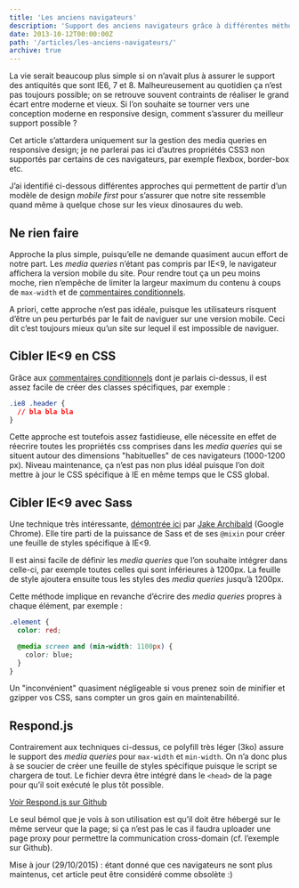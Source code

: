 ```yaml
---
title: 'Les anciens navigateurs'
description: 'Support des anciens navigateurs grâce à différentes méthodes.'
date: 2013-10-12T00:00:00Z
path: '/articles/les-anciens-navigateurs/'
archive: true
---
```


La vie serait beaucoup plus simple si on n’avait plus à assurer le support des antiquités que sont IE6, 7 et 8. Malheureusement au quotidien ça n’est pas toujours possible; on se retrouve souvent contraints de réaliser le grand écart entre moderne et vieux. Si l’on souhaite se tourner vers une conception moderne en responsive design, comment s’assurer du meilleur support possible ?

<p class="info">
  Cet article s’attardera uniquement sur la gestion des media queries en
  responsive design; je ne parlerai pas ici d’autres propriétés CSS3 non
  supportés par certains de ces navigateurs, par exemple flexbox, border-box
  etc.
</p>

J’ai identifié ci-dessous différentes approches qui permettent de partir d’un modèle de design _mobile first_ pour s’assurer que notre site ressemble quand même à quelque chose sur les vieux dinosaures du web.

## Ne rien faire

Approche la plus simple, puisqu’elle ne demande quasiment aucun effort de notre part. Les _media queries_ n’étant pas compris par IE&lt;9, le navigateur affichera la version mobile du site. Pour rendre tout ça un peu moins moche, rien n’empêche de limiter la largeur maximum du contenu à coups de `max-width` et de [commentaires conditionnels](http://briangelhaus.com/blog/target-ie-in-css/).

A priori, cette approche n’est pas idéale, puisque les utilisateurs risquent d’être un peu perturbés par le fait de naviguer sur une version mobile. Ceci dit c’est toujours mieux qu’un site sur lequel il est impossible de naviguer.

## Cibler IE<9 en CSS

Grâce aux [commentaires conditionnels](http://briangelhaus.com/blog/target-ie-in-css/) dont je parlais ci-dessus, il est assez facile de créer des classes spécifiques, par exemple :

```css
.ie8 .header {
  // bla bla bla
}
```

Cette approche est toutefois assez fastidieuse, elle nécessite en effet de réecrire toutes les propriétés css comprises dans les _media queries_ qui se situent autour des dimensions "habituelles" de ces navigateurs (1000-1200 px). Niveau maintenance, ça n’est pas non plus idéal puisque l’on doit mettre à jour le CSS spécifique à IE en même temps que le CSS global.

## Cibler IE&lt;9 avec Sass

Une technique très intéressante, [démontrée ici](http://jakearchibald.github.io/sass-ie/) par [Jake Archibald](http://jakearchibald.com/) (Google Chrome). Elle tire parti de la puissance de Sass et de ses `@mixin` pour créer une feuille de styles spécifique à IE&lt;9.

Il est ainsi facile de définir les _media queries_ que l’on souhaite intégrer dans celle-ci, par exemple toutes celles qui sont inférieures à 1200px. La feuille de style ajoutera ensuite tous les styles des _media queries_ jusqu’à 1200px.

Cette méthode implique en revanche d’écrire des _media queries_ propres à chaque élément, par exemple :

```css
.element {
  color: red;

  @media screen and (min-width: 1100px) {
    color: blue;
  }
}
```

Un "inconvénient" quasiment négligeable si vous prenez soin de minifier et gzipper vos CSS, sans compter un gros gain en maintenabilité.

## Respond.js

Contrairement aux techniques ci-dessus, ce polyfill très léger (3ko) assure le support des _media queries_ pour `max-width` et `min-width`. On n’a donc plus à se soucier de créer une feuille de styles spécifique puisque le script se chargera de tout. Le fichier devra être intégré dans le `<head>` de la page pour qu’il soit exécuté le plus tôt possible.

[Voir Respond.js sur Github](https://github.com/scottjehl/Respond)

Le seul bémol que je vois à son utilisation est qu’il doit être hébergé sur le même serveur que la page; si ça n’est pas le cas il faudra uploader une page proxy pour permettre la communication cross-domain (cf. l’exemple sur Github).

<p class="info">
  Mise à jour (29/10/2015) : étant donné que ces navigateurs ne sont plus
  maintenus, cet article peut être considéré comme obsolète :)
</p>
